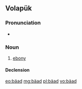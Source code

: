 {{also|baad|Bääd}}
==Volapük==

===Pronunciation===
* {{IPA|[bɛˈad]|lang=vo}}

===Noun===
{{vo-noun}}

# [[ebony]]

====Declension====
{{vo-decl-noun}}

[[eo:bäad]]
[[mg:bäad]]
[[pl:bäad]]
[[vo:bäad]]